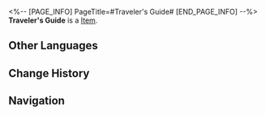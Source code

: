 <%-- [PAGE_INFO]
PageTitle=#Traveler's Guide#
[END_PAGE_INFO] --%>
{{Item Infobox
|title       = Traveler's Guide
|id          = 213
|image       = Item Traveler's Guide.png
|type        = 
|invCategory = Upgrade Materials
|rarity      = 4
|effect      = Experience material for characters. Provides 20,000 Character EXP.
|description = Required reading for world exploration. Press the "Read" button to tune in to an attractive voice in a language you understand, telling you about the legendary encounters of renowned adventurers across different worlds as well as the precious wisdom and knowledge that they have gathered.
|source1     = Calyx (Outlying Snow Plains)
|source2     = Calyx: Cloudford
|source3     = Calyx: Dream's Edge
|source4     = Forgotten Hall
}}
{{Description|1=''"All-new series of the Traveler's Guide, ''The Chef's Manual to Galactic Cuisine'', is now available for purchase."''}}
'''Traveler's Guide''' is a [[Item]].

==Other Languages==
{{Other Languages
|en   = Traveler's Guide
|zhs  = 漫游指南
|zht  = 漫遊指南
|ja   = 漫遊指南
|ko   = 여행 가이드
|es   = Guía del espíritu viajero
|fr   = Guide du voyageur
|ru   = Путеводитель путешественника
|th   = คู่มือการเดินทาง
|vi   = Hướng Dẫn Dạo Chơi
|de   = Reiseführer
|id   = Traveler's Guide
|pt   = Guia do Viajante
}}

==Change History==
{{Change History|2.0}}

==Navigation==
{{Upgrade Material Navbox}}